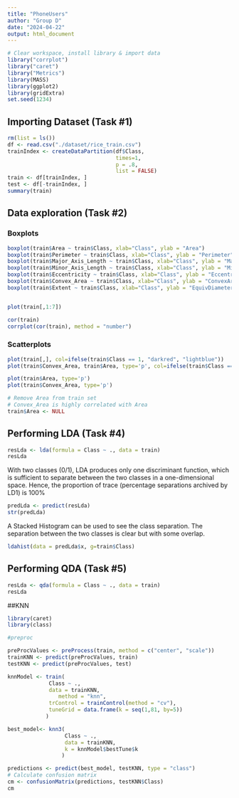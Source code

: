 ```yaml
---
title: "PhoneUsers"
author: "Group D"
date: "2024-04-22"
output: html_document
---
```



```r
# Clear workspace, install library & import data
library("corrplot")
library("caret")
library("Metrics")
library(MASS)
library(ggplot2)
library(gridExtra)
set.seed(1234)
```

## Importing Dataset (Task #1)
```r
rm(list = ls())
df <- read.csv("./dataset/rice_train.csv")
trainIndex <- createDataPartition(df$Class, 
								  times=1, 
								  p = .8, 
								  list = FALSE)
train <- df[trainIndex, ]
test <- df[-trainIndex, ]
summary(train)
```


## Data exploration (Task #2)

### Boxplots
```r
boxplot(train$Area ~ train$Class, xlab="Class", ylab = "Area")
boxplot(train$Perimeter ~ train$Class, xlab="Class", ylab = "Perimeter")
boxplot(train$Major_Axis_Length ~ train$Class, xlab="Class", ylab = "MajorAxisLength")
boxplot(train$Minor_Axis_Length ~ train$Class, xlab="Class", ylab = "MinorAxisLength")
boxplot(train$Eccentricity ~ train$Class, xlab="Class", ylab = "Eccentricity")
boxplot(train$Convex_Area ~ train$Class, xlab="Class", ylab = "ConvexArea")
boxplot(train$Extent ~ train$Class, xlab="Class", ylab = "EquivDiameter")


plot(train[,1:7])

cor(train)
corrplot(cor(train), method = "number")
```

### Scatterplots
```r
plot(train[,], col=ifelse(train$Class == 1, "darkred", "lightblue"))
plot(train$Convex_Area, train$Area, type='p', col=ifelse(train$Class == 1, "darkred", "lightblue"), xlab = "ConvexArea", ylab = "Area")
```

```r
plot(train$Area, type='p')
plot(train$Convex_Area, type='p')
```

```r
# Remove Area from train set
# Convex_Area is highly correlated with Area
train$Area <- NULL
```


## Performing LDA (Task #4)
```r
resLda <- lda(formula = Class ~ ., data = train)
resLda
```
With two classes (0/1), LDA produces only one discriminant function, which is sufficient to separate between the two classes in a one-dimensional space. Hence, the proportion of trace (percentage separations archived by LD1) is 100%
```r
predLda <- predict(resLda)
str(predLda)
```
A Stacked Histogram can be used to see the class separation. The separation between the two classes is clear but with some overlap.
```r
ldahist(data = predLda$x, g=train$Class)
```

## Performing QDA (Task #5)
```r
resLda <- qda(formula = Class ~ ., data = train)
resLda
```


##KNN
```r
library(caret)
library(class)

#preproc

preProcValues <- preProcess(train, method = c("center", "scale"))
trainKNN <- predict(preProcValues, train)
testKNN <- predict(preProcValues, test)

knnModel <- train(
		     Class ~ ., 
		     data = trainKNN, 
	            method = "knn", 
		     trControl = trainControl(method = "cv"), 
		     tuneGrid = data.frame(k = seq(1,81, by=5))
		    )

best_model<- knn3(
                  Class ~ .,
                  data = trainKNN,
                  k = knnModel$bestTune$k
                 )

predictions <- predict(best_model, testKNN, type = "class")
# Calculate confusion matrix
cm <- confusionMatrix(predictions, testKNN$Class)
cm


```